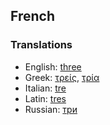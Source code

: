==French==

===Translations===

*English: [[three]]
*Greek: [[τρείς]], [[τρία]]
*Italian: [[tre]]
*Latin: [[tres]]
*Russian: [[три]]